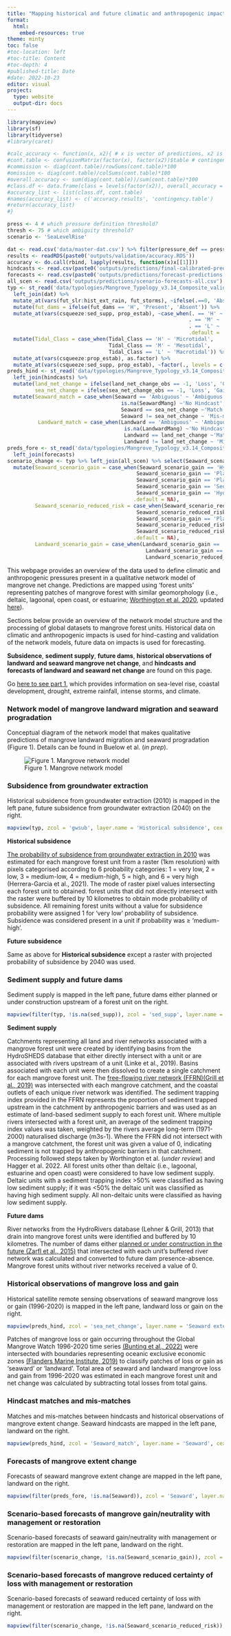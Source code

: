 ```yaml
---
title: "Mapping historical and future climatic and anthropogenic impacts to mangroves (Part 2)"
format:
  html:
    embed-resources: true
theme: minty
toc: false
#toc-location: left
#toc-title: Content
#toc-depth: 4
#published-title: Date
#date: 2022-10-23
editor: visual
project:
  type: website
  output-dir: docs
---
```


```r
library(mapview)
library(sf)
library(tidyverse)
#library(caret)

#calc_accuracy <- function(x, x2){ # x is vector of predictions, x2 is reference vector
#cont.table <- confusionMatrix(factor(x), factor(x2))$table # contingency table
#commission <- diag(cont.table)/rowSums(cont.table)*100
#omission <- diag(cont.table)/colSums(cont.table)*100
#overall.accuracy <- sum(diag(cont.table))/sum(cont.table)*100
#class.df <- data.frame(class = levels(factor(x2)), overall_accuracy = overall.accuracy, omission_accuracy = omission, commission_accuracy = commission)
#accuracy_list <- list(class.df, cont.table)
#names(accuracy_list) <- c('accuracy.results', 'contingency.table')
#return(accuracy_list)
#}

press <- 4 # which pressure definition threshold?
thresh <- 75 # which ambiguity threshold?
scenario <- 'SeaLevelRise'

dat <- read.csv('data/master-dat.csv') %>% filter(pressure_def == press) %>% select(Type:prop_estab)
results <- readRDS(paste0('outputs/validation/accuracy.RDS'))
accuracy <- do.call(rbind, lapply(results, function(x)x[[1]]))
hindcasts <- read.csv(paste0('outputs/predictions/final-calibrated-predictions_', press, '_', thresh,'.csv'))
forecasts <- read.csv(paste0('outputs/predictions/forecast-predictions', press, '_', thresh, '_', scenario, '_fit.csv'))
all_scen <- read.csv('outputs/predictions/scenario-forecasts-all.csv')
typ <- st_read('data/typologies/Mangrove_Typology_v3.14_Composite_valid_centroids.gpkg') %>% 
  left_join(dat) %>% 
  mutate_at(vars(fut_slr:hist_ext_rain, fut_storms), ~ifelse(.==0, 'Absent', 'Present')) %>% 
  mutate(fut_dams = ifelse(fut_dams == 'H', 'Present', 'Absent')) %>% 
  mutate_at(vars(csqueeze:sed_supp, prop_estab), ~case_when(. == 'H' ~ 'High',
                                                           . == 'M' ~ 'Medium', 
                                                           . == 'L' ~ 'Low',
                                                           .default = .)) %>% 
  mutate(Tidal_Class = case_when(Tidal_Class == 'H' ~ 'Microtidal', 
                                 Tidal_Class == 'M' ~ 'Mesotidal',
                                 Tidal_Class == 'L' ~ 'Macrotidal')) %>% 
  mutate_at(vars(csqueeze:prop_estab), as.factor) %>% 
  mutate_at(vars(csqueeze:sed_supp, prop_estab), ~factor(., levels = c('High', 'Medium', 'Low')))
preds_hind <- st_read('data/typologies/Mangrove_Typology_v3.14_Composite_valid_centroids.gpkg') %>% # join hindcasts to spatial data
  left_join(hindcasts) %>% 
  mutate(land_net_change = ifelse(land_net_change_obs == -1, 'Loss', 'Gain_neutrality'),
         sea_net_change = ifelse(sea_net_change_obs == -1, 'Loss', 'Gain_neutrality'))%>% 
  mutate(Seaward_match = case_when(Seaward == 'Ambiguous' ~ 'Ambiguous',
                                     is.na(SeawardMang) ~'No Hindcast',
                                     Seaward == sea_net_change ~'Match', 
                                     Seaward != sea_net_change ~ 'Mis-match'),
          Landward_match = case_when(Landward == 'Ambiguous' ~ 'Ambiguous',
                                      is.na(LandwardMang) ~'No Hindcast',
                                      Landward == land_net_change ~'Match', 
                                      Landward != land_net_change ~ 'Mis-match')) 
preds_fore <- st_read('data/typologies/Mangrove_Typology_v3.14_Composite_valid_centroids.gpkg') %>% 
  left_join(forecasts)
scenario_change <- typ %>% left_join(all_scen) %>% select(Seaward_scenario_gain, Seaward_scenario_reduced_risk, Landward_scenario_gain, Landward_scenario_reduced_risk) %>% 
  mutate(Seaward_scenario_gain = case_when(Seaward_scenario_gain == 'Hydrology_Sediment' ~ 'Increase connectivity or sediment',
                                          Seaward_scenario_gain == 'Plant_Hydrology_Sediment' ~ 'Increase connectivity or sediment or landward propagules', 
                                          Seaward_scenario_gain == 'Plant_Hydrology' ~ 'Increase connectivity or landward propagules', 
                                          Seaward_scenario_gain == 'Sediment' ~ 'Increase sediment', 
                                          Seaward_scenario_gain == 'Hydrology' ~ 'Increase connectivity',
                                         .default = NA),
         Seaward_scenario_reduced_risk = case_when(Seaward_scenario_reduced_risk == 'Hydrology_Sediment' ~ 'Increase connectivity or sediment',
                                          Seaward_scenario_reduced_risk== 'Plant_Hydrology_Sediment' ~ 'Increase connectivity or sediment or landward propagules', 
                                          Seaward_scenario_gain == 'Plant_Hydrology' ~ 'Increase connectivity or landward propagules', 
                                          Seaward_scenario_reduced_risk == 'Sediment' ~ 'Increase sediment', 
                                          Seaward_scenario_reduced_risk == 'Hydrology' ~ 'Increase connectivity',
                                         .default = NA),
         Landward_scenario_gain = case_when(Landward_scenario_gain == 'Plant' ~ 'Increase landward propagules',
                                             Landward_scenario_gain == 'Barriers' ~ 'Remove barriers', Landward_scenario_gain == 'Plant_Hydrology_Barriers' ~ 'Increase landward propagules or connectivity or remove barriers', Landward_scenario_gain == 'Hydrology_Barriers' ~ 'Remove barriers or increase connectivity', Landward_scenario_gain == 'Plant_Hydrology' ~ 'Increase landward propagules or connectivity', Landward_scenario_gain == 'Hydrology' ~ 'Increase connectivity', .default = NA),   Landward_scenario_reduced_risk = case_when(Landward_scenario_reduced_risk == 'Plant' ~ 'Increase landward propagules',
                                             Landward_scenario_reduced_risk== 'Barriers' ~ 'Remove barriers', Landward_scenario_reduced_risk == 'Plant_Hydrology_Barriers' ~ 'Increase landward propagules or connectivity or remove barriers', Landward_scenario_reduced_risk== 'Hydrology_Barriers' ~ 'Remove barriers to landward migration or increase connectivity', Landward_scenario_reduced_risk == 'Plant_Hydrology' ~ 'Increase landward propagules or connectivity', Landward_scenario_reduced_risk == 'Hydrology' ~ 'Increase connectivity', .default = NA))

```

This webpage provides an overview of the data used to define climatic and anthropogenic pressures present in a qualitative network model of mangrove net change. Predictions are mapped using 'forest units' representing patches of mangrove forest with similar geomorphology (i.e., deltaic, lagoonal, open coast, or estuarine; [Worthington et al. 2020](https://www.nature.com/articles/s41598-020-71194-5), updated [here](https://zenodo.org/record/8340259)).

Sections below provide an overview of the network model structure and the processing of global datasets to mangrove forest units. Historical data on climatic and anthropogenic impacts is used for hind-casting and validation of the network models, future data on impacts is used for forecasting.

**Subsidence**, **sediment supply**, **future dams**, **historical observations of landward and seaward mangrove net change**, and **hindcasts and forecasts of landward and seaward net change** are found on this page.

Go [here to see part 1](https://mangrove-climate-risk-mapping.netlify.app/), which provides information on sea-level rise, coastal development, drought, extreme rainfall, intense storms, and climate.

::: {.callout-tip icon="false" collapse="true"}
### Network model of mangrove landward migration and seaward progradation

Conceptual diagram of the network model that makes qualitative predictions of mangrove landward migration and seaward progradation (Figure 1). Details can be found in Buelow et al. (*in prep*).

![Figure 1. Mangrove network model](images/network.png)
:::

::: {.callout-tip icon="false" collapse="true"}
### Subsidence from groundwater extraction

Historical subsidence from groundwater extraction (2010) is mapped in the left pane, future subsidence from groundwater extraction (2040) on the right.

```r
mapview(typ, zcol = 'gwsub', layer.name = 'Historical subsidence', cex = 2, lwd = 0) | mapview(typ, zcol = 'fut_gwsub', layer.name = 'Future subsidence', cex = 2, lwd = 0)
```

**Historical subsidence**

[The probability of subsidence from groundwater extraction in 2010](https://figshare.com/articles/dataset/Global_Subsidence_Maps/13312070/1) was estimated for each mangrove forest unit from a raster (1km resolution) with pixels categorised according to 6 probability categories: 1 = very low, 2 = low, 3 = medium-low, 4 = medium-high, 5 = high, and 6 = very high (Herrera-Garcia et al., 2021). The mode of raster pixel values intersecting each forest unit to obtained. forest units that did not directly intersect with the raster were buffered by 10 kilometres to obtain mode probability of subsidence. All remaining forest units without a value for subsidence probability were assigned 1 for 'very low' probability of subsidence. Subsidence was considered present in a unit if probability was ≥ 'medium-high'.

**Future subsidence**

Same as above for **Historical subsidence** except a raster with projected probability of subsidence by 2040 was used.
:::

::: {.callout-tip icon="false" collapse="true"}
### Sediment supply and future dams {#sediment-supply-and-future-dams}

Sediment supply is mapped in the left pane, future dams either planned or under construction upstream of a forest unit on the right.

```r

mapview(filter(typ, !is.na(sed_supp)), zcol = 'sed_supp', layer.name = 'Sediment supply', cex = 2, lwd = 0, map.type = 'Esri.WorldGrayCanvas') | mapview(mutate(filter(typ, !is.na(fut_dams)), fut_dams = factor(fut_dams, levels = c('Present', 'Absent'))), zcol = 'fut_dams', layer.name = 'Future dams upstream', cex = 2, lwd = 0, map.type = 'Esri.WorldGrayCanvas')

```

**Sediment supply**

Catchments representing all land and river networks associated with a mangrove forest unit were created by identifying basins from the HydroSHEDS database that either directly intersect with a unit or are associated with rivers upstream of a unit (Linke et al., 2019). Basins associated with each unit were then dissolved to create a single catchment for each mangrove forest unit. The [free-flowing river network (FFRN)(Grill et al., 2019)](https://figshare.com/articles/dataset/Mapping_the_world_s_free-flowing_rivers_data_set_and_technical_documentation/7688801) was intersected with each mangrove catchment, and the coastal outlets of each unique river network was identified. The sediment trapping index provided in the FFRN represents the proportion of sediment trapped upstream in the catchment by anthropogenic barriers and was used as an estimate of land-based sediment supply to each forest unit. Where multiple rivers intersected with a forest unit, an average of the sediment trapping index values was taken, weighted by the rivers average long-term (1971-2000) naturalised discharge (m3s-1). Where the FFRN did not intersect with a mangrove catchment, the forest unit was given a value of 0, indicating sediment is not trapped by anthropogenic barriers in that catchment. Processing followed steps taken by Worthington et al. (*under review*) and Hagger et al. 2022. All forest units other than deltaic (i.e., lagoonal, estuarine and open coast) were considered to have low sediment supply. Deltaic units with a sediment trapping index \>50% were classified as having low sediment supply; if it was \<50% the deltaic unit was classified as having high sediment supply. All non-deltaic units were classified as having low sediment supply.

**Future dams**

River networks from the HydroRivers database (Lehner & Grill, 2013) that drain into mangrove forest units were identified and buffered by 10 kilometres. The number of dams either [planned or under construction in the future (Zarfl et al., 2015)](https://www.globaldamwatch.org/fhred) that intersected with each unit's buffered river network was calculated and converted to future dam presence-absence. Mangrove forest units without river networks received a value of 0.
:::

::: {.callout-tip icon="false" collapse="true"}
### Historical observations of mangrove loss and gain {#historical-mangrove-loss-and-gain}

Historical satellite remote sensing observations of seaward mangrove loss or gain (1996-2020) is mapped in the left pane, landward loss or gain on the right.

```r

mapview(preds_hind, zcol = 'sea_net_change', layer.name = 'Seaward extent change', cex = 2, lwd = 0, map.type = 'Esri.WorldGrayCanvas') | mapview(preds_hind, zcol = 'land_net_change', layer.name = 'Landward extent change', cex = 2, lwd = 0, map.type = 'Esri.WorldGrayCanvas')

```

Patches of mangrove loss or gain occurring throughout the Global Mangrove Watch 1996-2020 time series [(Bunting et al., 2022)](https://zenodo.org/record/6894273#.ZEXlTuxBxuU) were intersected with boundaries representing oceanic exclusive economic zones [(Flanders Marine Institute, 2019)](https://www.marineregions.org/) to classify patches of loss or gain as 'seaward' or 'landward'. Total area of seaward and landward mangrove loss and gain from 1996-2020 was estimated in each mangrove forest unit and net change was calculated by subtracting total losses from total gains.
:::

::: {.callout-tip icon="false" collapse="true"}
### Hindcast matches and mis-matches {#landhind-forecast}

Matches and mis-matches between hindcasts and historical observations of mangrove extent change. Seaward hindcasts are mapped in the left pane, landward on the right.

```r

mapview(preds_hind, zcol = 'Seaward_match', layer.name = 'Seaward', cex = 2, lwd = 0, map.type = 'Esri.WorldGrayCanvas') | mapview(preds_hind, zcol = 'Landward_match', layer.name = 'Landward', cex = 2, lwd = 0, map.type = 'Esri.WorldGrayCanvas')
```
:::

::: {.callout-tip icon="false" collapse="true"}
### Forecasts of mangrove extent change {#seahind-forecast}

Forecasts of seaward mangrove extent change are mapped in the left pane, landward on the right.

```r

mapview(filter(preds_fore, !is.na(Seaward)), zcol = 'Seaward', layer.name = 'Seaward', cex = 2, lwd = 0, map.type = 'Esri.WorldGrayCanvas') | mapview(filter(preds_fore, !is.na(Landward)), zcol = 'Landward', layer.name = 'Landward', cex = 2, lwd = 0, map.type = 'Esri.WorldGrayCanvas')
```
:::

::: {.callout-tip icon="false" collapse="true"}
### Scenario-based forecasts of mangrove gain/neutrality with management or restoration

Scenario-based forecasts of seaward gain/neutrality with management or restoration are mapped in the left pane, landward on the right.

```r

mapview(filter(scenario_change, !is.na(Seaward_scenario_gain)), zcol = 'Seaward_scenario_gain', layer.name = 'Seaward', cex = 2, lwd = 0, min.rad = 10, map.type = 'Esri.WorldGrayCanvas') | mapview(filter(scenario_change, !is.na(Landward_scenario_gain)), zcol = 'Landward_scenario_gain', layer.name = 'Landward', cex = 2, lwd = 0, min.rad = 50, map.type = 'Esri.WorldGrayCanvas')
```
:::

::: {.callout-tip icon="false" collapse="true"}
### Scenario-based forecasts of mangrove reduced certainty of loss with management or restoration

Scenario-based forecasts of seaward reduced certainty of loss with management or restoration are mapped in the left pane, landward on the right.

```r

mapview(filter(scenario_change, !is.na(Seaward_scenario_reduced_risk)), zcol = 'Seaward_scenario_reduced_risk', layer.name = 'Seaward', cex = 2, lwd = 0, map.type = 'Esri.WorldGrayCanvas') | mapview(filter(scenario_change, !is.na(Landward_scenario_reduced_risk)), zcol = 'Landward_scenario_reduced_risk', layer.name = 'Landward', cex = 2, lwd = 0, map.type = 'Esri.WorldGrayCanvas')
```
:::
